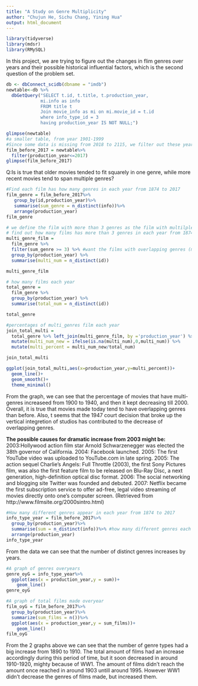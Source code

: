 ```yaml
---
title: "A Study on Genre Multiplicity"
author: "Chujun He, Sichu Chang, Yining Hua"
output: html_document
---
```

```r
library(tidyverse)
library(mdsr)
library(RMySQL)
```

In this project, we are trying to figure out the changes in flim genres over years and their possible historical influential factors, which is the second question of the problem set.

```r
db <- dbConnect_scidb(dbname = "imdb")
newtable<-db %>%
  dbGetQuery("SELECT t.id, t.title, t.production_year,
             mi.info as info
             FROM title t
             Join movie_info as mi on mi.movie_id = t.id
             where info_type_id = 3
             having production_year IS NOT NULL;")
```

```r
glimpse(newtable)
#a smaller table, from year 1901-1999 
#Since some data is missing from 2018 to 2115, we filter out these years' data
film_before_2017 = newtable%>%
  filter(production_year<=2017)
glimpse(film_before_2017)
```

Q:Is is true that older movies tended to fit squarely in one genre, while more recent movies tend to span multiple genres?

```r
#Find each film has how many genres in each year from 1874 to 2017
film_genre = film_before_2017%>%
   group_by(id,production_year)%>%
   summarise(sum_genre = n_distinct(info))%>%
   arrange(production_year)
film_genre
```

```r
# we define the film with more than 3 genres as the film with multilple genres and 
# find out how many films has more than 3 genres in each year from 1874 to 2017
multi_genre_film = 
  film_genre %>% 
  filter(sum_genre >= 3) %>% #want the films with overlapping genres (more than 3)
  group_by(production_year) %>% 
  summarise(multi_num = n_distinct(id))

multi_genre_film
```

```r
# how many films each year
total_genre = 
  film_genre %>% 
  group_by(production_year) %>% 
  summarise(total_num = n_distinct(id))

total_genre
```


```r
#percentages of multi_genres film each year
join_total_multi = 
  total_genre %>% left_join(multi_genre_film, by ='production_year') %>%
  mutate(multi_num_new = ifelse(is.na(multi_num),0,multi_num)) %>%
  mutate(multi_percent = multi_num_new/total_num)

join_total_multi
```

```r
ggplot(join_total_multi,aes(x=production_year,y=multi_percent))+
  geom_line()+
  geom_smooth()+
  theme_minimal()
```

From the graph, we can see that the percentage of movies that have multi-genres increaseed from 1900 to 1940, and then it kept decreasing till 2000. 
Overall, it is true that movies made today tend to have overlapping genres than before. Also, t seems that the 1947 court decision that broke up the vertical integretion of studios has contributed to the decrease of overlapping genres.

**The possible causes for dramatic increase from 2003 might be:**
2003:Hollywood action film star Arnold Schwarzenegger was elected the 38th governor of California.
2004: Facebook launched.
2005: The first YouTube video was uploaded to YouTube.com in late spring.
2005: The action sequel Charlie's Angels: Full Throttle (2003), the first Sony Pictures film, was also the first feature film to be released on Blu-Ray Disc, a next generation, high-definition optical disc format. 
2006: The social networking and blogging site Twitter was founded and debuted.
2007: Netflix became the first subscription service to offer ad-free, legal video streaming of movies directly onto one’s computer screen.
(Retrieved from http://www.filmsite.org/2000sintro.html)

```r
#How many different genres appear in each year from 1874 to 2017 
info_type_year = film_before_2017%>%
  group_by(production_year)%>%
  summarise(sum = n_distinct(info))%>% #how many different genres each year
  arrange(production_year)
info_type_year
```

From the data we can see that the number of distinct genres increases by years.

```r
#A graph of genres overyears
genre_oyG = info_type_year%>%
  ggplot(aes(x = production_year,y = sum))+
    geom_line()
genre_oyG
```


```r
#A graph of total films made overyear
film_oyG = film_before_2017%>%
  group_by(production_year)%>%
  summarize(sum_films = n())%>%
  ggplot(aes(x = production_year,y = sum_films))+
    geom_line()
film_oyG
```

From the 2 graphs above we can see that the number of genre types had a big increase from 1890 to 1910. The total amount of films had an increase accordingly during this period of time, but it soon decreased in around 1910-1920, mighty because of WW1. The amount of films didn't reach the amount once reached in around 1903 untill around 1995. However WW1 didn't decrease the genres of films made, but increased them.

